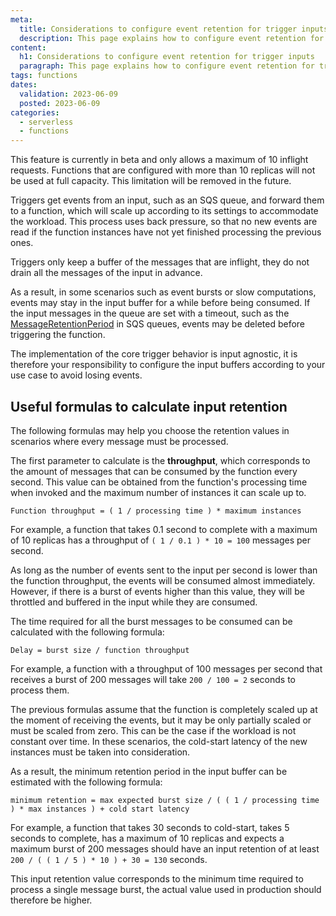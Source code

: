 ```yaml
---
meta:
  title: Considerations to configure event retention for trigger inputs
  description: This page explains how to configure event retention for trigger inputs
content:
  h1: Considerations to configure event retention for trigger inputs
  paragraph: This page explains how to configure event retention for trigger inputs
tags: functions
dates:
  validation: 2023-06-09
  posted: 2023-06-09
categories:
  - serverless
  - functions
---
```


<Message type="important">
  This feature is currently in beta and only allows a maximum of 10 inflight requests. Functions that are configured with more than 10 replicas will not be used at full capacity. This limitation will be removed in the future.
</Message>

Triggers get events from an input, such as an SQS queue, and forward them to a function, which will scale up according to its settings to accommodate the workload. This process uses back pressure, so that no new events are read if the function instances have not yet finished processing the previous ones.

<Message type="note">
  Triggers only keep a buffer of the messages that are inflight, they do not drain all the messages of the input in advance.
</Message>

As a result, in some scenarios such as event bursts or slow computations, events may stay in the input buffer for a while before being consumed. If the input messages in the queue are set with a timeout, such as the  [MessageRetentionPeriod](https://docs.aws.amazon.com/AWSSimpleQueueService/latest/APIReference/API_SetQueueAttributes.html) in SQS queues, events may be deleted before triggering the function.

The implementation of the core trigger behavior is input agnostic, it is therefore your responsibility to configure the input buffers according to your use case to avoid losing events.

## Useful formulas to calculate input retention

The following formulas may help you choose the retention values in scenarios where every message must be processed.

The first parameter to calculate is the **throughput**, which corresponds to the amount of messages that can be consumed by the function every second. This value can be obtained from the function's processing time when invoked and the maximum number of instances it can scale up to.

```
Function throughput = ( 1 / processing time ) * maximum instances
```

For example, a function that takes 0.1 second to complete with a maximum of 10 replicas has a throughput of `( 1 / 0.1 ) * 10 = 100` messages per second.

As long as the number of events sent to the input per second is lower than the function throughput, the events will be consumed almost immediately. However, if there is a burst of events higher than this value, they will be throttled and buffered in the input while they are consumed.

The time required for all the burst messages to be consumed can be calculated with the following formula:

```
Delay = burst size / function throughput
```

For example, a function with a throughput of 100 messages per second that receives a burst of 200 messages will take `200 / 100 = 2` seconds to process them.

The previous formulas assume that the function is completely scaled up at the moment of receiving the events, but it may be only partially scaled or must be scaled from zero. This can be the case if the workload is not constant over time. In these scenarios, the cold-start latency of the new instances must be taken into consideration.

As a result, the minimum retention period in the input buffer can be estimated with the following formula:

```
minimum retention = max expected burst size / ( ( 1 / processing time ) * max instances ) + cold start latency
```

For example, a function that takes 30 seconds to cold-start, takes 5 seconds to complete, has a maximum of 10 replicas and expects a maximum burst of 200 messages should have an input retention of at least `200 / ( ( 1 / 5 ) * 10 ) + 30 = 130` seconds.

<Message type="note" >
  This input retention value corresponds to the minimum time required to process a single message burst, the actual value used in production should therefore be higher.
</Message>
